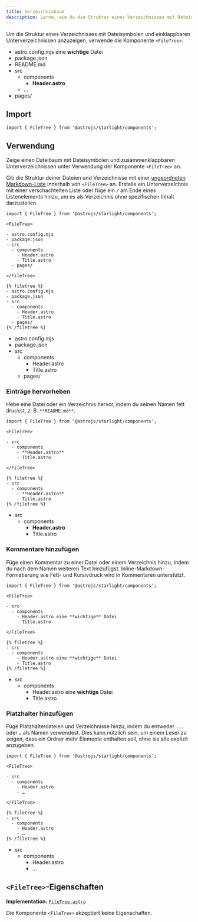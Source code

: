 ```yaml
---
title: Verzeichnisbaum
description: Lerne, wie du die Struktur eines Verzeichnisses mit Dateisymbolen und einklappbaren Unterverzeichnissen in Starlight anzeigen kannst.
---
```



Um die Struktur eines Verzeichnisses mit Dateisymbolen und einklappbaren Unterverzeichnissen anzuzeigen, verwende die Komponente `<FileTree>`.


<Preview>

<FileTree slot="preview">

- astro.config.mjs eine **wichtige** Datei
- package.json
- README.md
- src
  - components
    - **Header.astro**
  - …
- pages/

</FileTree>

</Preview>

## Import

```tsx
import { FileTree } from '@astrojs/starlight/components';
```

## Verwendung

Zeige einen Dateibaum mit Dateisymbolen und zusammenklappbaren Unterverzeichnissen unter Verwendung der Komponente `<FileTree>` an.

Gib die Struktur deiner Dateien und Verzeichnisse mit einer [ungeordneten Markdown-Liste](https://www.markdownguide.org/basic-syntax/#unordered-lists) innerhalb von `<FileTree>` an.
Erstelle ein Unterverzeichnis mit einer verschachtelten Liste oder füge ein `/` am Ende eines Listenelements hinzu, um es als Verzeichnis ohne spezifischen Inhalt darzustellen.

<Preview>

```mdx
import { FileTree } from '@astrojs/starlight/components';

<FileTree>

- astro.config.mjs
- package.json
- src
  - components
    - Header.astro
    - Title.astro
  - pages/

</FileTree>
```

<Fragment slot="markdoc">

```markdoc
{% filetree %}
- astro.config.mjs
- package.json
- src
  - components
    - Header.astro
    - Title.astro
  - pages/
{% /filetree %}
```

</Fragment>

<FileTree slot="preview">

- astro.config.mjs
- package.json
- src
  - components
    - Header.astro
    - Title.astro
  - pages/

</FileTree>

</Preview>

### Einträge hervorheben

Hebe eine Datei oder ein Verzeichnis hervor, indem du seinen Namen fett druckst, z.&nbsp;B. `**README.md**`.

<Preview>

```mdx {7}
import { FileTree } from '@astrojs/starlight/components';

<FileTree>

- src
  - components
    - **Header.astro**
    - Title.astro

</FileTree>
```

<Fragment slot="markdoc">

```markdoc {4}
{% filetree %}
- src
  - components
    - **Header.astro**
    - Title.astro
{% /filetree %}
```

</Fragment>

<FileTree slot="preview">

- src
  - components
    - **Header.astro**
    - Title.astro

</FileTree>

</Preview>

### Kommentare hinzufügen

Füge einen Kommentar zu einer Datei oder einem Verzeichnis hinzu, indem du nach dem Namen weiteren Text hinzufügst.
Inline-Markdown-Formatierung wie Fett- und Kursivdruck wird in Kommentaren unterstützt.

<Preview>

```mdx {7}
import { FileTree } from '@astrojs/starlight/components';

<FileTree>

- src
  - components
    - Header.astro eine **wichtige** Datei
    - Title.astro

</FileTree>
```

<Fragment slot="markdoc">

```markdoc {4}
{% filetree %}
- src
  - components
    - Header.astro eine **wichtige** Datei
    - Title.astro
{% /filetree %}
```

</Fragment>

<FileTree slot="preview">

- src
  - components
    - Header.astro eine **wichtige** Datei
    - Title.astro

</FileTree>

</Preview>

### Platzhalter hinzufügen

Füge Platzhalterdateien und Verzeichnisse hinzu, indem du entweder `...` oder `…` als Namen verwendest.
Dies kann nützlich sein, um einem Leser zu zeigen, dass ein Ordner mehr Elemente enthalten soll, ohne sie alle explizit anzugeben.

<Preview>

```mdx {8}
import { FileTree } from '@astrojs/starlight/components';

<FileTree>

- src
  - components
    - Header.astro
    - …

</FileTree>
```

<Fragment slot="markdoc">

```markdoc {5}
{% filetree %}
- src
  - components
    - Header.astro
    - …
{% /filetree %}
```

</Fragment>

<FileTree slot="preview">

- src
  - components
    - Header.astro
    - …

</FileTree>

</Preview>

## `<FileTree>`-Eigenschaften

**Implementation:** [`FileTree.astro`](https://github.com/withastro/starlight/blob/main/packages/starlight/user-components/FileTree.astro)

Die Komponente `<FileTree>` akzeptiert keine Eigenschaften.
